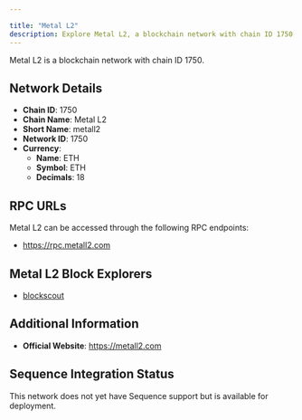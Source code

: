 ```yaml
---

title: "Metal L2"
description: Explore Metal L2, a blockchain network with chain ID 1750. Learn about its native currency, ETH, and how to interact with the network.
---
```




Metal L2 is a blockchain network with chain ID 1750.

## Network Details

- **Chain ID**: 1750
- **Chain Name**: Metal L2
- **Short Name**: metall2
- **Network ID**: 1750
- **Currency**: 
  - **Name**: ETH
  - **Symbol**: ETH
  - **Decimals**: 18

## RPC URLs

Metal L2 can be accessed through the following RPC endpoints:

- https://rpc.metall2.com

## Metal L2 Block Explorers

- [blockscout](https://explorer.metall2.com)

## Additional Information

- **Official Website**: https://metall2.com

## Sequence Integration Status

This network does not yet have Sequence support but is available for deployment.
